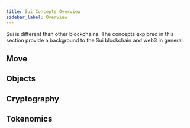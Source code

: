 ```yaml
---
title: Sui Concepts Overview
sidebar_label: Overview
---
```


Sui is different than other blockchains. The concepts explored in this section provide a background to the Sui blockchain and web3 in general.

## Move

<Cards>
<Card title="Move overview" href="concepts/sui-move-concepts"/>
<Card title="Package upgrades" href="concepts/sui-move-concepts/packages/upgrade"/>
</Cards>

## Objects

<Cards>
<Card title="Object Model" href="concepts/object-model"/>
<Card title="Dynamic Fields" href="concepts/dynamic-fields"/>
<Card title="Transfer to Object" href="concepts/transfers/transfer-to-object"/>
</Cards>

## Cryptography

<Cards>
<Card title="zkLogin" href="concepts/cryptography/zklogin"/>
<Card title="Transaction authentication" href="concepts/cryptography/transaction-auth"/>
</Cards>

## Tokenomics

<Cards>
<Card title="SUI token" href="concepts/tokenomics/sui-coin" />
<Card title="Gas in Sui" href="concepts/tokenomics/gas-in-sui" />
<Card title="Storage fund" href="concepts/tokenomics/storage-fund" />
</Cards>
